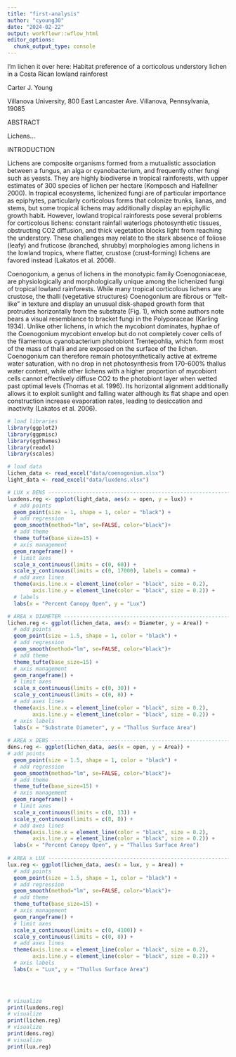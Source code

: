 ```yaml
---
title: "first-analysis"
author: "cyoung30"
date: "2024-02-22"
output: workflowr::wflow_html
editor_options:
  chunk_output_type: console
---
```

I’m lichen it over here: Habitat preference of a corticolous understory lichen in a Costa Rican lowland rainforest

Carter J. Young

Villanova University, 800 East Lancaster Ave. Villanova, Pennsylvania, 19085



ABSTRACT

Lichens…

INTRODUCTION

Lichens are composite organisms formed from a mutualistic association between a fungus, an alga or cyanobacterium, and frequently other fungi such as yeasts. They are highly biodiverse in tropical rainforests, with upper estimates of 300 species of lichen per hectare (Komposch and Hafellner 2000). In tropical ecosystems, lichenized fungi are of particular importance as epiphytes, particularly corticolous forms that colonize trunks, lianas, and stems, but some tropical lichens may additionally display an epiphyllic growth habit. However, lowland tropical rainforests pose several problems for corticolous lichens: constant rainfall waterlogs photosynthetic tissues, obstructing CO2 diffusion, and thick vegetation blocks light from reaching the understory. These challenges may relate to the stark absence of foliose (leafy) and fruticose (branched, shrubby) morphologies among lichens in the lowland tropics, where flatter, crustose (crust-forming) lichens are favored instead (Lakatos et al. 2006). 

Coenogonium, a genus of lichens in the monotypic family Coenogoniaceae, are physiologically and morphologically unique among the lichenized fungi of tropical lowland rainforests. While many tropical corticolous lichens are crustose, the thalli (vegetative structures) Coenogonium are fibrous or “felt-like” in texture and display an unusual disk-shaped growth form that protrudes horizontally from the substrate (Fig. 1), which some authors note bears a visual resemblance to bracket fungi in the Polyporaceae (Karling 1934). Unlike other lichens, in which the mycobiont dominates, hyphae of the Coenogonium mycobiont envelop but do not completely cover cells of the filamentous cyanobacterium photobiont Trentepohlia, which form most of the mass of thalli and are exposed on the surface of the lichen. Coenogonium can therefore remain photosynthetically active at extreme water saturation, with no drop in net photosynthesis from 170-600% thallus water content, while other lichens with a higher proportion of mycobiont cells cannot effectively diffuse CO2 to the photobiont layer when wetted past optimal levels (Thomas et al. 1996). Its horizontal alignment additionally allows it to exploit sunlight and falling water although its flat shape and open construction increase evaporation rates, leading to desiccation and inactivity (Lakatos et al. 2006).

```r

# load libraries
library(ggplot2)
library(ggpmisc)
library(ggthemes)
library(readxl)
library(scales)

# load data 
lichen_data <- read_excel("data/coenogonium.xlsx")
light_data <- read_excel("data/luxdens.xlsx")

# LUX x DENS ------------------------------------------------------------------
luxdens.reg <- ggplot(light_data, aes(x = open, y = lux)) +
  # add points
  geom_point(size = 1, shape = 1, color = "black") +
  # add regression
  geom_smooth(method="lm", se=FALSE, color="black")+ 
  # add theme
  theme_tufte(base_size=15) + 
  # axis management
  geom_rangeframe() +
  # limit axes
  scale_x_continuous(limits = c(0, 60)) + 
  scale_y_continuous(limits = c(0, 17000), labels = comma) + 
  # add axes lines
  theme(axis.line.x = element_line(color = "black", size = 0.2), 
        axis.line.y = element_line(color = "black", size = 0.2)) +
  # labels
  labs(x = "Percent Canopy Open", y = "Lux") 

# AREA x DIAMETER -------------------------------------------------------------
lichen.reg <- ggplot(lichen_data, aes(x = Diameter, y = Area)) +
  # add points
  geom_point(size = 1.5, shape = 1, color = "black") +
  # add regression
  geom_smooth(method="lm", se=FALSE, color="black")+ 
  # add theme
  theme_tufte(base_size=15) + 
  # axis management
  geom_rangeframe() +
  # limit axes
  scale_x_continuous(limits = c(0, 30)) + 
  scale_y_continuous(limits = c(0, 8)) + 
  # add axes lines
  theme(axis.line.x = element_line(color = "black", size = 0.2), 
        axis.line.y = element_line(color = "black", size = 0.2)) +
  # axis labels
  labs(x = "Substrate Diameter", y = "Thallus Surface Area") 
 
# AREA x DENS -----------------------------------------------------------------
dens.reg <- ggplot(lichen_data, aes(x = open, y = Area)) + 
# add points
  geom_point(size = 1.5, shape = 1, color = "black") +
  # add regression
  geom_smooth(method="lm", se=FALSE, color="black")+ 
  # add theme
  theme_tufte(base_size=15) + 
  # axis management
  geom_rangeframe() +
  # limit axes
  scale_x_continuous(limits = c(0, 13)) + 
  scale_y_continuous(limits = c(0, 8)) + 
  # add axes lines
  theme(axis.line.x = element_line(color = "black", size = 0.2), 
        axis.line.y = element_line(color = "black", size = 0.2)) +
  labs(x = "Percent Canopy Open", y = "Thallus Surface Area") 
 
# AREA x LUX ------------------------------------------------------------------
lux.reg <- ggplot(lichen_data, aes(x = lux, y = Area)) +
  # add points
  geom_point(size = 1.5, shape = 1, color = "black") +
  # add regression
  geom_smooth(method="lm", se=FALSE, color="black")+ 
  # add theme
  theme_tufte(base_size=15) + 
  # axis management
  geom_rangeframe() +
  # limit axes
  scale_x_continuous(limits = c(0, 4100)) + 
  scale_y_continuous(limits = c(0, 8)) + 
  # add axes lines
  theme(axis.line.x = element_line(color = "black", size = 0.2), 
        axis.line.y = element_line(color = "black", size = 0.2)) +
  # axis labels
  labs(x = "Lux", y = "Thallus Surface Area") 
 



# visualize
print(luxdens.reg)
# visualize
print(lichen.reg)
# visualize
print(dens.reg)
# visualize
print(lux.reg)
```

